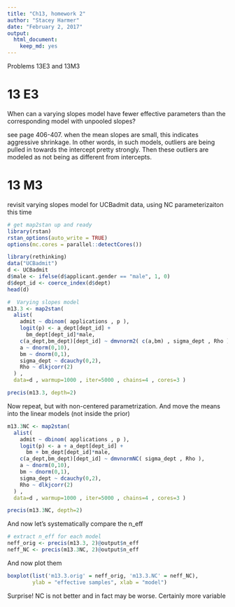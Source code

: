 ```yaml
---
title: "Ch13, homework 2"
author: "Stacey Harmer"
date: "February 2, 2017"
output: 
  html_document: 
    keep_md: yes
---
```


Problems 13E3 and 13M3

# 13 E3
When can a varying slopes model have fewer effective parameters than the corresponding model with unpooled slopes?

see page 406-407.  when the mean slopes are small, this indicates aggressive shrinkage.  In other words, in such models, outliers are being pulled in towards the intercept pretty strongly.  Then these outliers are modeled as not being as different from intercepts.

# 13 M3
revisit varying slopes model for UCBadmit data, using NC parameterizaiton this time

```r
# get map2stan up and ready
library(rstan)
rstan_options(auto_write = TRUE)
options(mc.cores = parallel::detectCores())

```

```r
library(rethinking)
data("UCBadmit")
d <- UCBadmit
d$male <- ifelse(d$applicant.gender == "male", 1, 0)
d$dept_id <- coerce_index(d$dept)
head(d)

#  Varying slopes model
m13.3 <- map2stan(
  alist(
    admit ~ dbinom( applications , p ),
    logit(p) <- a_dept[dept_id] +
      bm_dept[dept_id]*male,
    c(a_dept,bm_dept)[dept_id] ~ dmvnorm2( c(a,bm) , sigma_dept , Rho ),
    a ~ dnorm(0,10),
    bm ~ dnorm(0,1),
    sigma_dept ~ dcauchy(0,2),
    Rho ~ dlkjcorr(2)
  ) ,
  data=d , warmup=1000 , iter=5000 , chains=4 , cores=3 )

precis(m13.3, depth=2)

```
Now repeat, but with non-centered parametrization.
And move the means into the linear models (not inside the prior)

```r

m13.3NC <- map2stan(
  alist(
    admit ~ dbinom( applications , p ),
    logit(p) <- a + a_dept[dept_id] +
      bm + bm_dept[dept_id]*male,
    c(a_dept,bm_dept)[dept_id] ~ dmvnormNC( sigma_dept , Rho ),
    a ~ dnorm(0,10),
    bm ~ dnorm(0,1),
    sigma_dept ~ dcauchy(0,2),
    Rho ~ dlkjcorr(2)
  ) ,
  data=d , warmup=1000 , iter=5000 , chains=4 , cores=3 )

precis(m13.3NC, depth=2)

```

And now let's systematically compare the n_eff

```r
# extract n_eff for each model
neff_orig <- precis(m13.3, 2)@output$n_eff
neff_NC <- precis(m13.3NC, 2)@output$n_eff

```
And now plot them
```r

boxplot(list('m13.3.orig' = neff_orig, 'm13.3.NC' = neff_NC),
        ylab = "effective samples", xlab = "model")
```
Surprise!   NC is not better and in fact may be worse.  Certainly more variable

